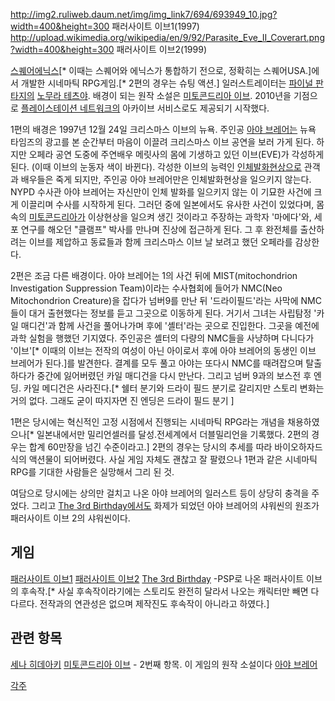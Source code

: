 http://img2.ruliweb.daum.net/img/img_link7/694/693949_10.jpg?width=400&height=300
패러사이트 이브1(1997)
http://upload.wikimedia.org/wikipedia/en/9/92/Parasite_Eve_II_Coverart.png?width=400&height=300
패러사이트 이브2(1999)

[[스퀘어에닉스]][* 이때는 스퀘어와 에닉스가 통합하기 전으로, 정확히는 스퀘어USA.]에서 개발한 시네마틱 RPG게임.[* 2편의 경우는 슈팅 액션.] 일러스트레이터는 [[파이널 판타지]]의 [[노무라 테츠야]]. 배경이 되는 원작 소설은 [[미토콘드리아 이브]]. 2010년을 기점으로 [[플레이스테이션 네트워크]]의 아카이브 서비스로도 제공되기 시작했다.

1편의 배경은 1997년 12월 24일 크리스마스 이브의 뉴욕. 주인공 [[아야 브레어]]는 뉴욕 타임즈의 광고를 본 순간부터 마음이 이끌려 크리스마스 이브 공연을 보러 가게 된다. 하지만 오페라 공연 도중에 주연배우 메릿사의 몸에 기생하고 있던 이브(EVE)가 각성하게 된다. (이때 이브의 눈동자 색이 바뀐다). 각성한 이브의 능력인 [[인체발화]]현상으로 관객과 배우들은 죽게 되지만, 주인공 아야 브레어만은 인체발화현상을 일으키지 않는다. NYPD 수사관 아야 브레어는 자신만이 인체 발화를 일으키지 않는 이 기묘한 사건에 크게 이끌리며 수사를 시작하게 된다. 그러던 중에 일본에서도 유사한 사건이 있었다며, 몸 속의 [[미토콘드리아]]가 이상현상을 일으켜 생긴 것이라고 주장하는 과학자 '마에다'와, 세포 연구를 해오던 "클램프" 박사를 만나며 진상에 접근하게 된다. 그 후 완전체를 출산하려는 이브를 제압하고 동료들과 함께 크리스마스 이브 날 보려고 했던 오페라를 감상한다.

2편은 조금 다른 배경이다. 아야 브레어는 1의 사건 뒤에 MIST(mitochondrion Investigation Suppression Team)이라는 수사협회에 들어가 NMC(Neo Mitochondrion Creature)을 잡다가 넘버9를 만난 뒤 '드라이필드'라는 사막에 NMC들이 대거 출현했다는 정보를 듣고 그곳으로 이동하게 된다. 거기서 그녀는 사립탐정 '카일 매디건'과 함께 사건을 풀어나가며 후에 '셸터'라는 곳으로 진입한다. 그곳을 예전에 과학 실험을 행했던 기지였다. 주인공은 셸터의 다량의 NMC들을 사냥하며 다니다가 '이브'[* 이때의 이브는 전작의 여성이 아닌 아이로서 후에 아야 브레어의 동생인 이브 브레어가 된다.]를 발견한다. 결계를 모두 풀고 아야는 또다시 NMC를 때려잡으며 탈출하다가 중간에 잃어버렸던 카일 매디건을 다시 만난다. 그리고 넘버 9과의 보스전 후 엔딩. 카일 메디건은 사라진다.[* 쉘터 분기와 드라이 필드 분기로 갈리지만 스토리 변화는 거의 없다. 그래도 굳이 따지자면 진 엔딩은 드라이 필드 분기 ]

1편은 당시에는 혁신적인 고정 시점에서 진행되는 시네마틱 RPG라는 개념을 채용하였으나[* 일본내에서만 밀리언셀러를 달성.전세계에서 더블밀리언을 기록했다. 2편의 경우는 합계 60만장을 넘긴 수준이라고.] 2편의 경우는 당시의 추세를 따라 바이오하자드 식의 액션물이 되어버렸다. 사실 게임 자체도 괜찮고 잘 팔렸으나 1편과 같은 시네마틱 RPG를 기대한 사람들은 실망해서 그리 된 것.

여담으로 당시에는 상의만 걸치고 나온 아야 브레어의 일러스트 등이 상당히 충격을 주었다. 그리고 [[The 3rd Birthday]]에서도 화제가 되었던 아야 브레어의 샤워씬의 원조가 패러사이트 이브 2의 샤워씬이다.

== 게임 ==
[[패러사이트 이브1]]
[[패러사이트 이브2]]
[[The 3rd Birthday]] -PSP로 나온 패러사이트 이브의 후속작.[* 사실 후속작이라기에는 스토리도 완전히 달라서 나오는 캐릭터만 빼면 다 다르다. 전작과의 연관성은 없으며 제작진도 후속작이 아니라고 하였다.] 

== 관련 항목 ==
[[세나 히데아키]]
[[미토콘드리아 이브]] - 2번째 항목. 이 게임의 원작 소설이다
[[아야 브레어]]

[[각주]]
